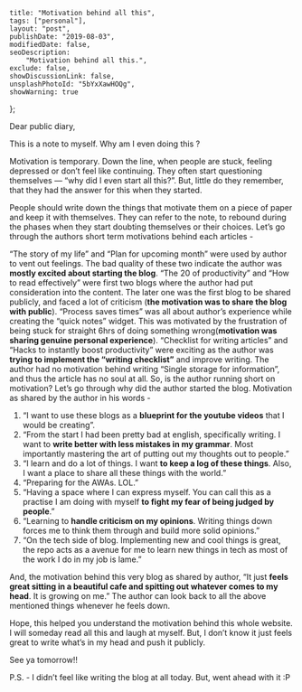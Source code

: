 
    title: "Motivation behind all this",
    tags: ["personal"],
    layout: "post",
    publishDate: "2019-08-03",
    modifiedDate: false,
    seoDescription:
        "Motivation behind all this.",
    exclude: false,
    showDiscussionLink: false,
    unsplashPhotoId: "5bYxXawHOQg",
    showWarning: true
};

<BlogMeta data={props} />

Dear public diary,

This is a note to myself. Why am I even doing this ?

Motivation is temporary. Down the line, when people are stuck, feeling depressed or don’t feel like continuing. They often start questioning themselves — “why did I even start all this?”. But, little do they remember, that they had the answer for this when they started. 

People should write down the things that motivate them on a piece of paper and keep it with themselves. They can refer to the note, to rebound during the phases when they start doubting themselves or their choices. Let’s go through the authors short term motivations behind each articles -

“The story of my life” and “Plan for upcoming month” were used by author to vent out feelings. The bad quality of these two indicate the author was **mostly excited about starting the blog**. “The 20 of productivity” and “How to read effectively” were first two blogs where the author had put consideration into the content. The later one was the first blog to be shared publicly, and faced a lot of criticism (**the motivation was to share the blog with public**). “Process saves times” was all about author’s experience while creating the “quick notes” widget. This was motivated by the frustration of being stuck for straight 6hrs of doing something wrong(**motivation was sharing genuine personal experience**). “Checklist for writing articles” and “Hacks to instantly boost productivity” were exciting as the author was **trying to implement the “writing checklist”** and improve writing. The author had no motivation behind writing “Single storage for information”, and thus the article has no soul at all. So, is the author running short on motivation?
Let’s go through why did the author started the blog. Motivation as shared by the author in his words -

1. “I want to use these blogs as a **blueprint for the youtube videos** that I would be creating”.
2. “From the start I had been pretty bad at english, specifically writing. I want to **write better with less mistakes in my grammar**. Most importantly mastering the art of putting out my thoughts out to people.”
3. “I learn and do a lot of things. I want **to keep a log of these things**. Also, I want a place to share all these things with the world.”
4. “Preparing for the AWAs. LOL.”
5. “Having a space where I can express myself. You can call this as a practise I am doing with myself **to fight my fear of being judged by people**.”
6. “Learning to **handle criticism on my opinions**. Writing things down forces me to think them through and build more solid opinions.”
7. “On the tech side of blog. Implementing new and cool things is great, the repo acts as a avenue for me to learn new things in tech as most of the work I do in my job is lame.”

And, the motivation behind this very blog as shared by author, “It just **feels great sitting in a beautiful cafe and spitting out whatever comes to my head**. It is growing on me.” The author can look back to all the above mentioned things whenever he feels down.

Hope, this helped you understand the motivation behind this whole website. I will someday read all this and laugh at myself. But, I don’t know it just feels great to write what’s in my head and push it publicly.

See ya tomorrow!!

P.S. - I didn’t feel like writing the blog at all today. But, went ahead with it :P